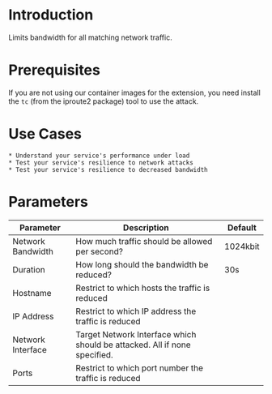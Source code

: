 # Introduction

Limits bandwidth for all matching network traffic.

# Prerequisites

If you are not using our container images for the extension, you need install the `tc` (from the iproute2 package) tool to use the attack.

# Use Cases

    * Understand your service's performance under load
    * Test your service's resilience to network attacks
    * Test your service's resilience to decreased bandwidth

# Parameters

| Parameter         | Description                                                               | Default  |
|-------------------|---------------------------------------------------------------------------|----------|
| Network Bandwidth | How much traffic should be allowed per second?                            | 1024kbit |
| Duration          | How long should the bandwidth be reduced?                                 | 30s      |
| Hostname          | Restrict to which hosts the traffic is reduced                            |          |
| IP Address        | Restrict to which IP address the traffic is reduced                       |          |
| Network Interface | Target Network Interface which should be attacked. All if none specified. |          |
| Ports             | Restrict to which port number the traffic is reduced                      |          |
